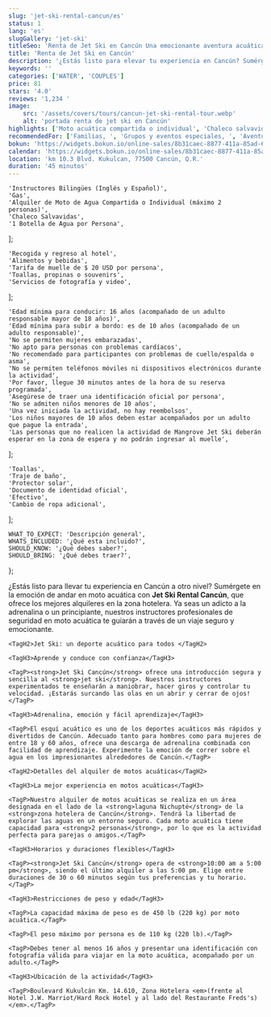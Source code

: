 ```yaml
---
slug: 'jet-ski-rental-cancun/es'
status: 1
lang: 'es'
slugGallery: 'jet-ski'
titleSeo: 'Renta de Jet Ski en Cancún Una emocionante aventura acuática'
title: 'Renta de Jet Ski en Cancún'
description: '¿Estás listo para elevar tu experiencia en Cancún? Sumérgete en la emoción de andar en moto acuática con Jet Ski Rental Cancun, ofreciendo los mejores alquileres en la zona hotelera.'
keywords: ''
categories: ['WATER', 'COUPLES']
price: 81
stars: '4.0'
reviews: '1,234 '
image:
    src: '/assets/covers/tours/cancun-jet-ski-rental-tour.webp'
    alt: 'portada renta de jet ski en Cancún'
highlights: ['Moto acuática compartida o individual', 'Chaleco salvavidas']
recommendedFor: ['Familias, ', 'Grupos y eventos especiales, ', 'Aventureros, ', 'Parejas & Celebraciones románticas']
bokun: 'https://widgets.bokun.io/online-sales/8b31caec-8877-411a-85ad-682828170619/experience/805342?partialView=1'
calendar: 'https://widgets.bokun.io/online-sales/8b31caec-8877-411a-85ad-682828170619/experience-calendar/805342'
location: 'km 10.3 Blvd. Kukulcan, 77500 Cancún, Q.R.'
duration: '45 minutos'
---
```



    'Instructores Bilingües (Inglés y Español)',
    'Gas',
    'Alquiler de Moto de Agua Compartida o Individual (máximo 2 personas)',
    'Chaleco Salvavidas',
    '1 Botella de Agua por Persona',
];

    'Recogida y regreso al hotel',
    'Alimentos y bebidas',
    'Tarifa de muelle de $ 20 USD por persona',
    'Toallas, propinas o souvenirs',
    'Servicios de fotografía y video',
];

    'Edad mínima para conducir: 16 años (acompañado de un adulto responsable mayor de 18 años)',
    'Edad mínima para subir a bordo: es de 10 años (acompañado de un adulto responsable)',
    'No se permiten mujeres embarazadas',
    'No apto para personas con problemas cardíacos',
    'No recomendado para participantes con problemas de cuello/espalda o asma',
    'No se permiten teléfonos móviles ni dispositivos electrónicos durante la actividad',
    'Por favor, llegue 30 minutos antes de la hora de su reserva programada',
    'Asegúrese de traer una identificación oficial por persona',
    'No se admiten niños menores de 10 años',
    'Una vez iniciada la actividad, no hay reembolsos',
    'Los niños mayores de 10 años deben estar acompañados por un adulto que pague la entrada',
    'Las personas que no realicen la actividad de Mangrove Jet Ski deberán esperar en la zona de espera y no podrán ingresar al muelle',
];

    'Toallas',
    'Traje de baño',
    'Protector solar',
    'Documento de identidad oficial',
    'Efectivo',
    'Cambio de ropa adicional',
];

    WHAT_TO_EXPECT: 'Descripción general',
    WHATS_INCLUDED: '¿Qué esta incluido?',
    SHOULD_KNOW: '¿Qué debes saber?',
    SHOULD_BRING: '¿Qué debes traer?',
};

<Accordion client:visible title={titles.WHAT_TO_EXPECT} idHash="whatToExpect">
    <TagP>¿Estás listo para llevar tu experiencia en Cancún a otro nivel? Sumérgete en la emoción de andar en moto acuática con <strong>Jet Ski Rental Cancún</strong>, que ofrece los mejores alquileres en la zona hotelera. Ya seas un adicto a la adrenalina o un principiante, nuestros instructores profesionales de seguridad en moto acuática te guiarán a través de un viaje seguro y emocionante.</TagP>

    <TagH2>Jet Ski: un deporte acuático para todos </TagH2>

    <TagH3>Aprende y conduce con confianza</TagH3>

    <TagP><strong>Jet Ski Cancún</strong> ofrece una introducción segura y sencilla al <strong>jet ski</strong>. Nuestros instructores experimentados te enseñarán a maniobrar, hacer giros y controlar tu velocidad. ¡Estarás surcando las olas en un abrir y cerrar de ojos!</TagP>

    <TagH3>Adrenalina, emoción y fácil aprendizaje</TagH3>

    <TagP>El esquí acuático es uno de los deportes acuáticos más rápidos y divertidos de Cancún. Adecuado tanto para hombres como para mujeres de entre 18 y 60 años, ofrece una descarga de adrenalina combinada con facilidad de aprendizaje. Experimente la emoción de correr sobre el agua en los impresionantes alrededores de Cancún.</TagP>

    <TagH2>Detalles del alquiler de motos acuáticas</TagH2>

    <TagH3>La mejor experiencia en motos acuáticas</TagH3>

    <TagP>Nuestro alquiler de motos acuáticas se realiza en un área designada en el lado de la <strong>laguna Nichupté</strong> de la <strong>zona hotelera de Cancún</strong>. Tendrá la libertad de explorar las aguas en un entorno seguro. Cada moto acuática tiene capacidad para <strong>2 personas</strong>, por lo que es la actividad perfecta para parejas o amigos.</TagP>

    <TagH3>Horarios y duraciones flexibles</TagH3>

    <TagP><strong>Jet Ski Cancún</strong> opera de <strong>10:00 am a 5:00 pm</strong>, siendo el último alquiler a las 5:00 pm. Elige entre duraciones de 30 o 60 minutos según tus preferencias y tu horario.</TagP>

    <TagH3>Restricciones de peso y edad</TagH3>

    <TagP>La capacidad máxima de peso es de 450 lb (220 kg) por moto acuática.</TagP>

    <TagP>El peso máximo por persona es de 110 kg (220 lb).</TagP>

    <TagP>Debes tener al menos 16 años y presentar una identificación con fotografía válida para viajar en la moto acuática, acompañado por un adulto.</TagP>

    <TagH3>Ubicación de la actividad</TagH3>

    <TagP>Boulevard Kukulcán Km. 14.610, Zona Hotelera <em>(frente al Hotel J.W. Marriot/Hard Rock Hotel y al lado del Restaurante Freds's)</em>.</TagP>
</Accordion>

<Accordion client:visible title={titles.WHATS_INCLUDED} idHash="whatsIncluded">
    <Inclusions includes={includes} notIncludes={notIncludes} />
</Accordion>

<Accordion client:visible title={titles.SHOULD_KNOW} idHash="whatYouShouldKnow">
    <ShouldKnow shouldKnow={shouldKnow} />
</Accordion>

<Accordion client:visible title={titles.SHOULD_BRING} idHash="whatYouShouldBring">
    <ShouldBring shouldBring={shouldBring} />
</Accordion>